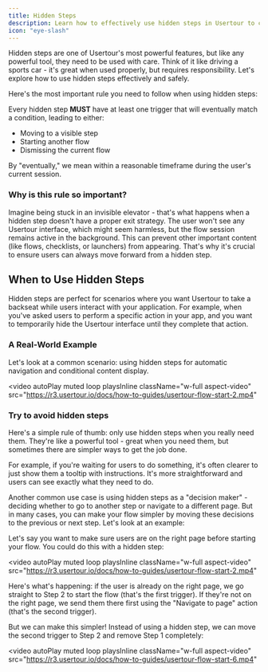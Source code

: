 ```yaml
---
title: Hidden Steps
description: Learn how to effectively use hidden steps in Usertour to create more complex and dynamic user flows while maintaining a clean and organized flow structure.
icon: "eye-slash"
---
```


Hidden steps are one of Usertour's most powerful features, but like any powerful tool, they need to be used with care. Think of it like driving a sports car - it's great when used properly, but requires responsibility. Let's explore how to use hidden steps effectively and safely.

<Warning>
 Here's the most important rule you need to follow when using hidden steps:

Every hidden step **MUST** have at least one trigger that will eventually match a condition, leading to either:
- Moving to a visible step
- Starting another flow
- Dismissing the current flow

By "eventually," we mean within a reasonable timeframe during the user's current session.
</Warning>

### Why is this rule so important?
Imagine being stuck in an invisible elevator - that's what happens when a hidden step doesn't have a proper exit strategy. The user won't see any Usertour interface, which might seem harmless, but the flow session remains active in the background. This can prevent other important content (like flows, checklists, or launchers) from appearing. That's why it's crucial to ensure users can always move forward from a hidden step.

## When to Use Hidden Steps

Hidden steps are perfect for scenarios where you want Usertour to take a backseat while users interact with your application. For example, when you've asked users to perform a specific action in your app, and you want to temporarily hide the Usertour interface until they complete that action.

### A Real-World Example
Let's look at a common scenario: using hidden steps for automatic navigation and conditional content display.

<video
  autoPlay
  muted
  loop
  playsInline
  className="w-full aspect-video"
  src="https://r3.usertour.io/docs/how-to-guides/usertour-flow-start-2.mp4"
></video>

### Try to avoid hidden steps
Here's a simple rule of thumb: only use hidden steps when you really need them. They're like a powerful tool - great when you need them, but sometimes there are simpler ways to get the job done.

For example, if you're waiting for users to do something, it's often clearer to just show them a tooltip with instructions. It's more straightforward and users can see exactly what they need to do.

Another common use case is using hidden steps as a "decision maker" - deciding whether to go to another step or navigate to a different page. But in many cases, you can make your flow simpler by moving these decisions to the previous or next step. Let's look at an example:

Let's say you want to make sure users are on the right page before starting your flow. You could do this with a hidden step:

<video
  autoPlay
  muted
  loop
  playsInline
  className="w-full aspect-video"
  src="https://r3.usertour.io/docs/how-to-guides/usertour-flow-start-2.mp4"
></video>

Here's what's happening: if the user is already on the right page, we go straight to Step 2 to start the flow (that's the first trigger). If they're not on the right page, we send them there first using the "Navigate to page" action (that's the second trigger).

But we can make this simpler! Instead of using a hidden step, we can move the second trigger to Step 2 and remove Step 1 completely:

<video
  autoPlay
  muted
  loop
  playsInline
  className="w-full aspect-video"
  src="https://r3.usertour.io/docs/how-to-guides/usertour-flow-start-6.mp4"
></video>

